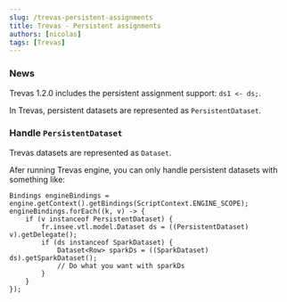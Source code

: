 ```yaml
---
slug: /trevas-persistent-assignments
title: Trevas - Persistent assignments
authors: [nicolas]
tags: [Trevas]
---
```


### News

Trevas 1.2.0 includes the persistent assignment support: `ds1 <- ds;`.

In Trevas, persistent datasets are represented as `PersistentDataset`.

### Handle `PersistentDataset`

Trevas datasets are represented as `Dataset`.

Afer running Trevas engine, you can only handle persistent datasets with something like:

```
Bindings engineBindings = engine.getContext().getBindings(ScriptContext.ENGINE_SCOPE);
engineBindings.forEach((k, v) -> {
    if (v instanceof PersistentDataset) {
        fr.insee.vtl.model.Dataset ds = ((PersistentDataset) v).getDelegate();
        if (ds instanceof SparkDataset) {
            Dataset<Row> sparkDs = ((SparkDataset) ds).getSparkDataset();
            // Do what you want with sparkDs
        }
    }
});
```
